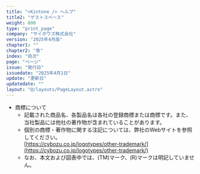 ```yaml
---
title: "<Kintone /> ヘルプ"
title2: "ゲストスペース"
weight: 800
type: "print_page"
company: "サイボウズ株式会社"
version: "2025年4月版"
chapter1: ""
chapter2: "章"
index: "目次"
page: "ページ"
issue: "発行日"
issuedate: "2025年4月1日"
update: "更新日"
updatedate: ""
layout: "@/layouts/PageLayout.astro"
---
```



* 商標について
  * 記載された商品名、各製品名は各社の登録商標または商標です。また、当社製品には他社の著作物が含まれていることがあります。
  * 個別の商標・著作物に関する注記については、弊社のWebサイトを参照してください。  
    [https://cybozu.co.jp/logotypes/other-trademark/](https://cybozu.co.jp/logotypes/other-trademark/)
  * なお、本文および図表中では、(TM)マーク、(R)マークは明記していません。
